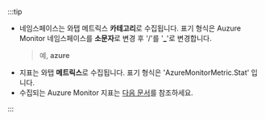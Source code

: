 :::tip

* 네임스페이스는 와탭 메트릭스 **카테고리**로 수집됩니다. 표기 형식은 Auzure Monitor 네임스페이스를 **소문자**로 변경 후 '/'를 '**_**'로 변경합니다.
  > 예, **azure**
* 지표는 와탭 **메트릭스**로 수집됩니다. 표기 형식은 'AzureMonitorMetric.Stat' 입니다.
* 수집되는 Auzure Monitor 지표는 [다음 문서](https://learn.microsoft.com/ko-kr/azure/azure-monitor/essentials/metrics-supported)를 참조하세요.

:::